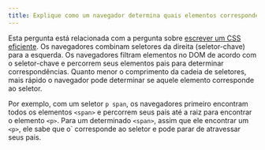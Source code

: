 ```yaml
---
title: Explique como um navegador determina quais elementos correspondem a um seletor CSS.
---
```


Esta pergunta está relacionada com a pergunta sobre [escrever um CSS eficiente](/questions/quiz/what-are-some-of-the-gotchas-for-writing-efficient-css). Os navegadores combinam seletores da direita (seletor-chave) para a esquerda. Os navegadores filtram elementos no DOM de acordo com o seletor-chave e percorrem seus elementos pais para determinar correspondências. Quanto menor o comprimento da cadeia de seletores, mais rápido o navegador pode determinar se aquele elemento corresponde ao seletor.

Por exemplo, com um seletor `p span`, os navegadores primeiro encontram todos os elementos `<span>` e percorrem seus pais até a raiz para encontrar o elemento `<p>`. Para um determinado `<span>`, assim que ele encontrar um `<p>`, ele sabe que o<span>\` corresponde ao seletor e pode parar de atravessar seus pais.
